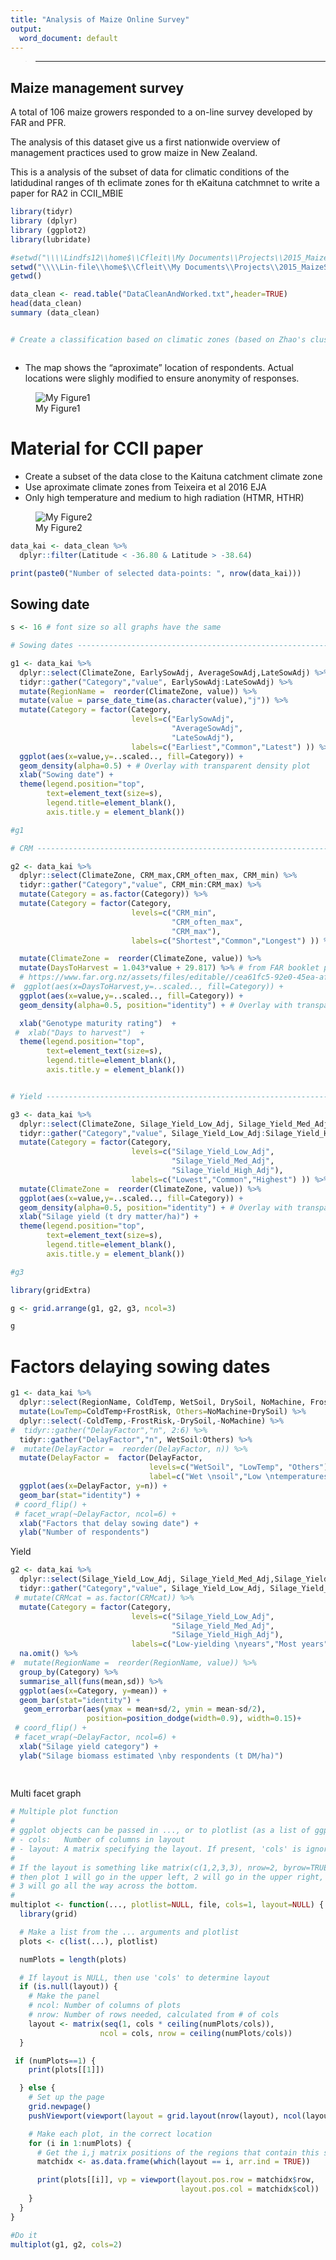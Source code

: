 ```yaml
---
title: "Analysis of Maize Online Survey"
output:
  word_document: default
---
```

> ----------------------

## Maize management survey 

A total of 106 maize growers  responded to a on-line survey developed by FAR and PFR.

The analysis of this dataset give us a first nationwide overview of management practices used to grow maize in New Zealand.

This is a analysis of the subset of data for climatic conditions of the latidudinal ranges of th eclimate zones for th eKaituna catchmnet to write a paper for RA2 in CCII_MBIE

```r
library(tidyr)
library (dplyr)
library (ggplot2)
library(lubridate)
```



```r

#setwd("\\\\Lindfs12\\home$\\Cfleit\\My Documents\\Projects\\2015_MaizeSurveyFAR")
setwd("\\\\Lin-file\\home$\\Cfleit\\My Documents\\Projects\\2015_MaizeSurveyFAR\\Analysis")
getwd()

data_clean <- read.table("DataCleanAndWorked.txt",header=TRUE)
head(data_clean)
summary (data_clean)


# Create a classification based on climatic zones (based on Zhao's cluster analysis from Teixeira et al 2016)



```


* The map shows the "aproximate" location of respondents. Actual locations were slighly modified to ensure anonymity of responses.

![My Figure1](RespondentMap.png)

# Material for CCII paper 

- Create a subset of the data close to the Kaituna catchment climate zone
- Use aproximate climate zones from Teixeira et al 2016 EJA
- Only high temperature and medium to high radiation (HTMR, HTHR)

![My Figure2](ClimateZones_Teixeiraetal2016.png)

```r

data_kai <- data_clean %>%
  dplyr::filter(Latitude < -36.80 & Latitude > -38.64)

print(paste0("Number of selected data-points: ", nrow(data_kai)))

```

## Sowing date

```r

s <- 16 # font size so all graphs have the same

# Sowing dates --------------------------------------------------------------------------------

g1 <- data_kai %>%
  dplyr::select(ClimateZone, EarlySowAdj, AverageSowAdj,LateSowAdj) %>%
  tidyr::gather("Category","value", EarlySowAdj:LateSowAdj) %>%
  mutate(RegionName =  reorder(ClimateZone, value)) %>%
  mutate(value = parse_date_time(as.character(value),"j")) %>%
  mutate(Category = factor(Category,
                           levels=c("EarlySowAdj",
                                    "AverageSowAdj",
                                    "LateSowAdj"), 
                           labels=c("Earliest","Common","Latest") )) %>%
  ggplot(aes(x=value,y=..scaled.., fill=Category)) +
  geom_density(alpha=0.5) + # Overlay with transparent density plot
  xlab("Sowing date") + 
  theme(legend.position="top",
        text=element_text(size=s),
        legend.title=element_blank(), 
        axis.title.y = element_blank())

#g1

# CRM ---------------------------------------------------------------------------------------------

g2 <- data_kai %>%
  dplyr::select(ClimateZone, CRM_max,CRM_often_max, CRM_min) %>%
  tidyr::gather("Category","value", CRM_min:CRM_max) %>%
  mutate(Category = as.factor(Category)) %>%
  mutate(Category = factor(Category,
                           levels=c("CRM_min",
                                    "CRM_often_max",
                                    "CRM_max"), 
                           labels=c("Shortest","Common","Longest") )) %>%

  mutate(ClimateZone =  reorder(ClimateZone, value)) %>%
  mutate(DaysToHarvest = 1.043*value + 29.817) %>% # from FAR booklet page 14 Bay of Plenty Hybrids
  # https://www.far.org.nz/assets/files/editable//cea61fc5-92e0-45ea-af77-e2724f568643.pdf
#  ggplot(aes(x=DaysToHarvest,y=..scaled.., fill=Category)) +
  ggplot(aes(x=value,y=..scaled.., fill=Category)) +
  geom_density(alpha=0.5, position="identity") + # Overlay with transparent density plot

  xlab("Genotype maturity rating")  + 
 #  xlab("Days to harvest")  + 
  theme(legend.position="top",
        text=element_text(size=s),
        legend.title=element_blank(), 
        axis.title.y = element_blank())


# Yield ------------------------------------------------------------------------------------------------

g3 <- data_kai %>%
  dplyr::select(ClimateZone, Silage_Yield_Low_Adj, Silage_Yield_Med_Adj,Silage_Yield_High_Adj) %>%
  tidyr::gather("Category","value", Silage_Yield_Low_Adj:Silage_Yield_High_Adj) %>%
  mutate(Category = factor(Category,
                           levels=c("Silage_Yield_Low_Adj",
                                    "Silage_Yield_Med_Adj",
                                    "Silage_Yield_High_Adj"), 
                           labels=c("Lowest","Common","Highest") )) %>%
  mutate(ClimateZone =  reorder(ClimateZone, value)) %>%
  ggplot(aes(x=value,y=..scaled.., fill=Category)) +
  geom_density(alpha=0.5, position="identity") + # Overlay with transparent density plot
  xlab("Silage yield (t dry matter/ha)") + 
  theme(legend.position="top",
        text=element_text(size=s),
        legend.title=element_blank(), 
        axis.title.y = element_blank())

#g3

library(gridExtra)

g <- grid.arrange(g1, g2, g3, ncol=3)

g

```

# Factors delaying sowing dates

```r
g1 <- data_kai %>%
  dplyr::select(RegionName, ColdTemp, WetSoil, DrySoil, NoMachine, FrostRisk) %>%
  mutate(LowTemp=ColdTemp+FrostRisk, Others=NoMachine+DrySoil) %>%
  dplyr::select(-ColdTemp,-FrostRisk,-DrySoil,-NoMachine) %>%
#  tidyr::gather("DelayFactor","n", 2:6) %>%
  tidyr::gather("DelayFactor","n", WetSoil:Others) %>%
#  mutate(DelayFactor =  reorder(DelayFactor, n)) %>%
  mutate(DelayFactor =  factor(DelayFactor, 
                               levels=c("WetSoil", "LowTemp", "Others"), 
                               label=c("Wet \nsoil","Low \ntemperatures","Other \nfactors"))) %>%
  ggplot(aes(x=DelayFactor, y=n)) +
  geom_bar(stat="identity") +
 # coord_flip() +
 # facet_wrap(~DelayFactor, ncol=6) +
  xlab("Factors that delay sowing date") +
  ylab("Number of respondents") 
```
Yield
```r

g2 <- data_kai %>%
  dplyr::select(Silage_Yield_Low_Adj, Silage_Yield_Med_Adj,Silage_Yield_High_Adj) %>%
  tidyr::gather("Category","value", Silage_Yield_Low_Adj, Silage_Yield_Med_Adj,Silage_Yield_High_Adj) %>%
 # mutate(CRMcat = as.factor(CRMcat)) %>%
  mutate(Category = factor(Category,
                           levels=c("Silage_Yield_Low_Adj",
                                    "Silage_Yield_Med_Adj",
                                    "Silage_Yield_High_Adj"), 
                           labels=c("Low-yielding \nyears","Most years","High-yielding \nyears") )) %>%
  na.omit() %>%
#  mutate(RegionName =  reorder(RegionName, value)) %>%
  group_by(Category) %>%
  summarise_all(funs(mean,sd)) %>%
  ggplot(aes(x=Category, y=mean)) +
  geom_bar(stat="identity") +
   geom_errorbar(aes(ymax = mean+sd/2, ymin = mean-sd/2), 
                 position=position_dodge(width=0.9), width=0.15)+
 # coord_flip() +
 # facet_wrap(~DelayFactor, ncol=6) +
  xlab("Silage yield category") +
  ylab("Silage biomass estimated \nby respondents (t DM/ha)") 
  
  

```

Multi facet graph

```r

# Multiple plot function
#
# ggplot objects can be passed in ..., or to plotlist (as a list of ggplot objects)
# - cols:   Number of columns in layout
# - layout: A matrix specifying the layout. If present, 'cols' is ignored.
#
# If the layout is something like matrix(c(1,2,3,3), nrow=2, byrow=TRUE),
# then plot 1 will go in the upper left, 2 will go in the upper right, and
# 3 will go all the way across the bottom.
#
multiplot <- function(..., plotlist=NULL, file, cols=1, layout=NULL) {
  library(grid)

  # Make a list from the ... arguments and plotlist
  plots <- c(list(...), plotlist)

  numPlots = length(plots)

  # If layout is NULL, then use 'cols' to determine layout
  if (is.null(layout)) {
    # Make the panel
    # ncol: Number of columns of plots
    # nrow: Number of rows needed, calculated from # of cols
    layout <- matrix(seq(1, cols * ceiling(numPlots/cols)),
                    ncol = cols, nrow = ceiling(numPlots/cols))
  }

 if (numPlots==1) {
    print(plots[[1]])

  } else {
    # Set up the page
    grid.newpage()
    pushViewport(viewport(layout = grid.layout(nrow(layout), ncol(layout))))

    # Make each plot, in the correct location
    for (i in 1:numPlots) {
      # Get the i,j matrix positions of the regions that contain this subplot
      matchidx <- as.data.frame(which(layout == i, arr.ind = TRUE))

      print(plots[[i]], vp = viewport(layout.pos.row = matchidx$row,
                                      layout.pos.col = matchidx$col))
    }
  }
}


```

```r
#Do it
multiplot(g1, g2, cols=2)
```

